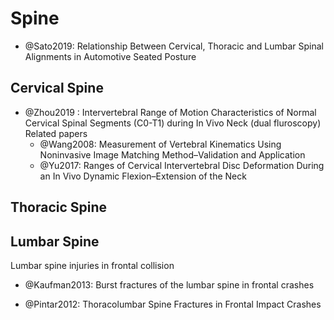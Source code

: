 # Spine

- @Sato2019: Relationship Between Cervical, Thoracic and Lumbar Spinal Alignments in Automotive Seated Posture

## Cervical Spine

- @Zhou2019 : Intervertebral Range of Motion Characteristics of Normal Cervical Spinal Segments (C0-T1) during In Vivo Neck  (dual fluroscopy)  
Related papers
  - @Wang2008: Measurement of Vertebral Kinematics Using Noninvasive Image Matching Method–Validation and Application
  - @Yu2017: Ranges of Cervical Intervertebral Disc Deformation During an In Vivo Dynamic Flexion–Extension of the Neck

## Thoracic Spine


## Lumbar Spine

Lumbar spine injuries in frontal collision

- @Kaufman2013: Burst fractures of the lumbar spine in frontal crashes

- @Pintar2012: Thoracolumbar Spine Fractures in Frontal Impact Crashes 
